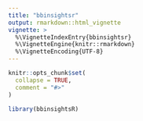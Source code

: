 ```yaml
---
title: "bbinsightsr"
output: rmarkdown::html_vignette
vignette: >
  %\VignetteIndexEntry{bbinsightsr}
  %\VignetteEngine{knitr::rmarkdown}
  %\VignetteEncoding{UTF-8}
---
```


```r
knitr::opts_chunk$set(
  collapse = TRUE,
  comment = "#>"
)
```

```r
library(bbinsightsR)
```
